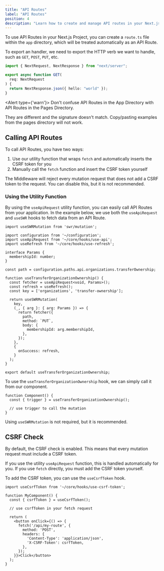 ```yaml
---
title: "API Routes"
label: "API Routes"
position: 4
description: "Learn how to create and manage API routes in your Next.js application."
---
```


To use API Routes in your Next.js Project, you can create a `route.ts` file within the `app` directory, which will be treated automatically as an API Route.

To export an handler, we need to export the HTTP verb we want to handle, such as `GET`, `POST`, `PUT`, etc.

```ts title="app/api/hello/route.ts"
import { NextRequest, NextResponse } from "next/server";

export async function GET(
  req: NextRequest
) {
  return NextResponse.json({ hello: "world" });
}
```

<Alert type={'warn'}>
  Don't confuse API Routes in the App Directory with API Routes in the Pages Directory.

  They are different and the signature doesn't match. Copy/pasting examples from the pages directory will not work.
</Alert>

## Calling API Routes

To call API Routes, you have two ways:

1. Use our utility function that wraps `fetch` and automatically inserts the CSRF token for you
2. Manually call the `fetch` function and insert the CSRF token yourself

The Middleware will reject every mutation request that does not add a CSRF token to the request. You can disable this, but it is not recommended.

### Using the Utility Function

By using the `useApiRequest` utility function, you can easily call API Routes from your application. In the example below, we use both the `useApiRequest` and `useSWR` hooks to fetch data from an API Route.

```tsx
import useSWRMutation from 'swr/mutation';

import configuration from '~/configuration';
import useApiRequest from '~/core/hooks/use-api';
import useRefresh from '~/core/hooks/use-refresh';

interface Params {
  membershipId: number;
}

const path = configuration.paths.api.organizations.transferOwnership;

function useTransferOrganizationOwnership() {
  const fetcher = useApiRequest<void, Params>();
  const refresh = useRefresh();
  const key = ['organizations', 'transfer-ownership'];

  return useSWRMutation(
    key,
    (_, { arg }: { arg: Params }) => {
      return fetcher({
        path,
        method: `PUT`,
        body: {
          membershipId: arg.membershipId,
        },
      });
    },
    {
      onSuccess: refresh,
    }
  );
}

export default useTransferOrganizationOwnership;
```

To use the `useTransferOrganizationOwnership` hook, we can simply call it from our component.

```tsx
function Component() {
  const { trigger } = useTransferOrganizationOwnership();

  // use trigger to call the mutation
}
```

Using `useSWRMutation` is not required, but it is recommended.

## CSRF Check

By default, the CSRF check is enabled. This means that every mutation request must include a CSRF token.

If you use the utility `useApiRequest` function, this is handled automatically for you. If you use `fetch` directly, you must add the CSRF token yourself.

To add the CSRF token, you can use the `useCsrfToken` hook.

```tsx
import useCsrfToken from '~/core/hooks/use-csrf-token';

function MyComponent() {
  const { csrfToken } = useCsrfToken();

  // use csrfToken in your fetch request

  return (
    <button onClick={() => {
      fetch('/api/my-route', {
        method: 'POST',
        headers: {
          'Content-Type': 'application/json',
          'X-CSRF-Token': csrfToken,
        },
      });
    }}>Click</button>
  );
}
```

